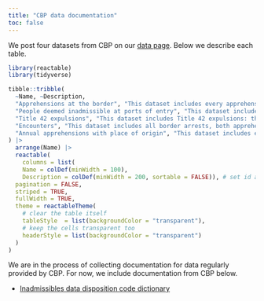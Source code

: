 ```yaml
---
title: "CBP data documentation"
toc: false
---
```


We post four datasets from CBP on our [data page](/data/cbp.html). Below we describe each table.

```r
library(reactable)
library(tidyverse)

tibble::tribble(
  ~Name, ~Description,
  "Apprehensions at the border", "This dataset includes every apprehension at the border. Before 2020, all border arrests were apprehensions, and these files therefore include all arrests for those years. With the onset of the Title 42 pandemic expulsions program, some border arrests led to expulsions, which CBP does not categorize as apprehensions.",
  "People deemed inadmissible at ports of entry", "This dataset includes records of each person CBP found inadmissible at a port of entry. These are mostly asylum seekers.",
  "Title 42 expulsions", "This dataset includes Title 42 expulsions: the border arrests that CBP does not categorize as apprehensions.",
  "Encounters", "This dataset includes all border arrests, both apprehensions and Title 42 expulsions. Notice, however, that it exists currently only for a relatively short period.",
  "Annual apprehensions with place of origin", "This dataset includes each person’s city and state of origin, but it lacks precise dates for each apprehension (it shows only the fiscal year), limiting its use. The file names suggest that these files only contain family apprehensions, but they actually contain all apprehensions."
) |> 
  arrange(Name) |> 
  reactable(
    columns = list(
    Name = colDef(minWidth = 100),
    Description = colDef(minWidth = 200, sortable = FALSE)), # set id anchor for linking
  pagination = FALSE,
  striped = TRUE,
  fullWidth = TRUE,
  theme = reactableTheme(
    # clear the table itself
    tableStyle  = list(backgroundColor = "transparent"),
    # keep the cells transparent too
    headerStyle = list(backgroundColor = "transparent")
  )
)
```

We are in the process of collecting documentation for data regularly provided by CBP. For now, we include documentation from CBP below.

- [Inadmissibles data disposition code dictionary](https://ucla.box.com/shared/static/lhnuflx0nreiqapxvoi7zl0yan1u03g2.pdf)
